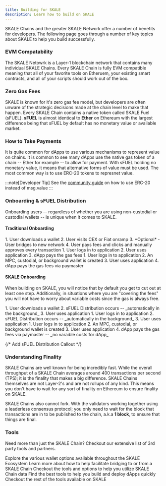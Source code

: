 ```yaml
---
title: Building for SKALE
description: Learn how to build on SKALE
---
```


SKALE Chains and the greater SKALE Network offer a number of benefits for developers.
The following page goes through a number of key topics about SKALE to help you build successfully.

### EVM Compatability

The SKALE Netowrk is a Layer-1 blockchain network that contains many individual SKALE Chains.
Every SKALE Chain is fully EVM compatible meaning that all of your favorite tools on Etheruem,
your existing smart contracts, and all of your scripts should work out of the box.

### Zero Gas Fees

SKALE is known for it's zero gas fee model, but developers are often unware of the strategic decisions
made at the chain level to make that happen. Every SKALE Chain contains a native token called SKALE Fuel (sFUEL).
**sFUEL** is almost identical to **Ether** on Ethereum with the largest difference being that sFUEL by default has
no monetary value or available market.

### How to Take Payments

It is quite common for dApps to use various mechanisms to represent value on chains.
It is common to see many dApps use the native gas token of a chain -- Ether for example --
to allow for payment. With sFUEL holding no monetary value, it means that alternative forms of value must be used.
The most common way is to use ERC-20 tokens to represnet value.

:::note[Developer Tip]
See the [community guide](https://hackmd.io/@TheGreatAxios/SJWksGU2i) on how to use
ERC-20 instead of msg.value
:::

### Onboarding & sFUEL Distribution

Onboarding users -- regardless of whether you are using non-custodial or custodial wallets -- is
unique when it comes to SKALE.

#### Traditional Onboarding

<Tabs>
	<TabItem label="Non-Custodial">
		<Steps>
			1. User downloads a wallet
			2. User visits CEX or Fiat onramp
			3. *Optional* - User bridges to new network
			4. User pays fees and clicks and manually approves every transaction
		</Steps>
	</TabItem>
	<TabItem label="Custodial">
		<Steps>
			1. User logs in to application
			2. User uses application
			3. dApp pays the gas fees
		</Steps>
	</TabItem>
	<TabItem label="Account Abstraction">
		<Steps>
			1. User logs in to application
			2. An MPC, custodial, or background wallet is created 
			3. User uses application
			4. dApp pays the gas fees via paymaster
		</Steps>
	</TabItem>
</Tabs>

#### SKALE Onboarding

When building on SKALE, you will notice that by default you get to cut out at least one step.
Additionally, in situations where you are "covering the fees" you will not have to worry about variable
costs since the gas is always free.

<Tabs>
	<TabItem label="Non-Custodial">
		<Steps>
			1. User downloads a wallet
			2. sFUEL Distribution occurs -- _automatically in the background_
			3. User uses application
		</Steps>
	</TabItem>
	<TabItem label="Custodial">
		<Steps>
			1. User logs in to application
			2. sFUEL Distribution occurs -- _automatically in the background_
			3. User uses application
		</Steps>
	</TabItem>
	<TabItem label="Account Abstraction">
		<Steps>
			1. User logs in to application
			2. An MPC, custodial, or background wallet is created 
			3. User uses application
			4. dApp pays the gas fees via paymaster -- _no varaible costs for dApp_
		</Steps>
	</TabItem>
</Tabs>

{/* Add sFUEL Distribution Callout */}

### Understanding Finality

SKALE Chains are well known for being incredibly fast.
While the overall throughput of a SKALE Chain averages around 400 transactions per second (TPS); 
it is the finality that makes a big difference. SKALE Chains themselves are not Layer-2's and are not
rollups of any kind. This means you don't have to wait for any sort of finality on Ethereum to ensure finality on SKALE.

SKALE Chains also cannot fork. With the validators working together using a leaderless consensus protocol; you only
need to wait for the block that transactions are in to be published to the chain, a.k.a **1 block**, to ensure that things are final.

### Tools

Need more than just the SKALE Chain? Checkout our extensive 
list of 3rd party tools and partners.

<CardGrid>
	<a style="text-decoration: none;" href="/builders/tools/wallets">
		<Card title="Wallets">
			Explore the various wallet options available throughout the SKALE Ecosystem
		</Card>
	</a>
	<a style="text-decoration: none;" href="/builders/tools/bridges">
		<Card title="Bridging">
			Learn more about how to help facilitate bridging to or from a SKALE Chain
		</Card>
	</a>
	<a style="text-decoration: none;" href="/builders/tools/data">
		<Card title="Data & Indexers">
			Checkout the tools and options to help you utilize SKALE Chain data
		</Card>
	</a>
	<a style="text-decoration: none;" href="/builders/tools/libraries">
		<Card title="Developer Tools">
			Find the best tools to help you build and deploy dApps quickly
		</Card>
	</a>
</CardGrid>
<br />
<a style="text-decoration: none;" href="/tools">
	<Card title="Explore More Tools">
		Checkout the rest of the tools available on SKALE
	</Card>
</a>
